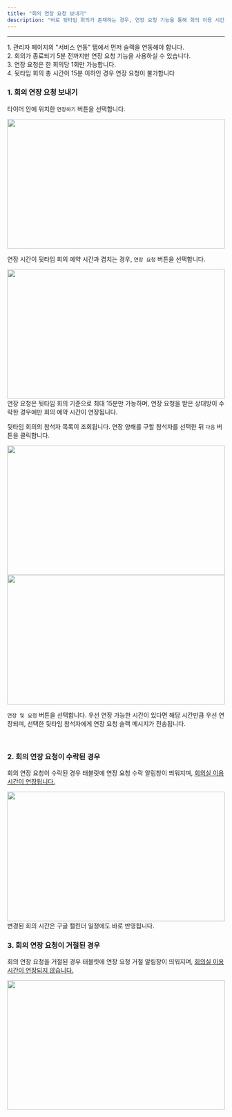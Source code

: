 ```yaml
---
title: "회의 연장 요청 보내기"
description: "바로 뒷타임 회의가 존재하는 경우, 연장 요청 기능을 통해 회의 이용 시간을 연장할 수 있습니다."
---
```


---

<Warning>
    1. 관리자 페이지의 "서비스 연동" 탭에서 먼저 슬랙을 연동해야 합니다.<br />
    2. 회의가 종료되기 5분 전까지만 연장 요청 기능을 사용하실 수 있습니다.<br />
    3. 연장 요청은 한 회의당 1회만 가능합니다.<br />
    4. 뒷타임 회의 총 시간이 15분 이하인 경우 연장 요청이 불가합니다<br />
</Warning>

### 1. 회의 연장 요청 보내기

타이머 안에 위치한 `연장하기` 버튼을 선택합니다.
<Frame>
    <img src="/images/tablet/meeting-extend/request-extend/img1.png" width="100%" height="300" />
</Frame>

<br />

연장 시간이 뒷타임 회의 예약 시간과 겹치는 경우, `연장 요청` 버튼을 선택합니다.
<Frame>
    <img src="/images/tablet/meeting-extend/request-extend/img2.png" width="100%" height="300" />
</Frame>
<Warning>
    연장 요청은 뒷타임 회의 기준으로 최대 15분만 가능하며, 연장 요청을 받은 상대방이 수락한 경우에만 회의 예약 시간이 연장됩니다.
</Warning>

<br />

뒷타임 회의의 참석자 목록이 조회됩니다. 연장 양해를 구할 참석자를 선택한 뒤 `다음` 버튼을 클릭합니다.
<Frame>
    <img src="/images/tablet/meeting-extend/request-extend/img3.png" width="100%" height="300" />
</Frame>

<br />

<Frame>
    <img src="/images/tablet/meeting-extend/request-extend/img4.png" width="100%" height="300" />
</Frame>

`연장 및 요청` 버튼을 선택합니다. 우선 연장 가능한 시간이 있다면 해당 시간만큼 우선 연장되며, 선택한 뒷타임 참석자에게 연장 요청 슬랙 메시지가 전송됩니다.

<br />

### 2. 회의 연장 요청이 수락된 경우

회의 연장 요청이 수락된 경우 태블릿에 연장 요청 수락 알림창이 띄워지며, <u>회의실 이용 시간이 연장됩니다.</u>
<Frame>
    <img src="/images/tablet/meeting-extend/request-extend/img5.png" width="100%" height="300" />
</Frame>
<Info>
    변경된 회의 시간은 구글 캘린더 일정에도 바로 반영됩니다.
</Info>

<br />

### 3. 회의 연장 요청이 거절된 경우

회의 연장 요청을 거절된 경우 태블릿에 연장 요청 거절 알림창이 띄워지며, <u>회의실 이용 시간이 연장되지 않습니다.</u>
<Frame>
    <img src="/images/tablet/meeting-extend/request-extend/img6.png" width="100%" height="300" />
</Frame>